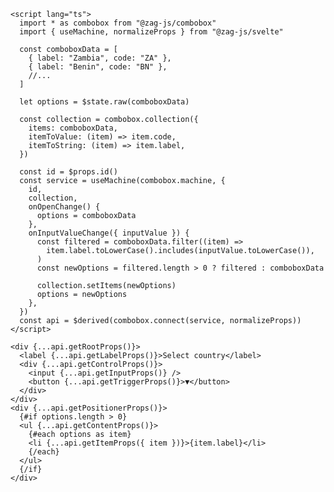 ```svelte
<script lang="ts">
  import * as combobox from "@zag-js/combobox"
  import { useMachine, normalizeProps } from "@zag-js/svelte"

  const comboboxData = [
    { label: "Zambia", code: "ZA" },
    { label: "Benin", code: "BN" },
    //...
  ]

  let options = $state.raw(comboboxData)

  const collection = combobox.collection({
    items: comboboxData,
    itemToValue: (item) => item.code,
    itemToString: (item) => item.label,
  })

  const id = $props.id()
  const service = useMachine(combobox.machine, {
    id,
    collection,
    onOpenChange() {
      options = comboboxData
    },
    onInputValueChange({ inputValue }) {
      const filtered = comboboxData.filter((item) =>
        item.label.toLowerCase().includes(inputValue.toLowerCase()),
      )
      const newOptions = filtered.length > 0 ? filtered : comboboxData

      collection.setItems(newOptions)
      options = newOptions
    },
  })
  const api = $derived(combobox.connect(service, normalizeProps))
</script>

<div {...api.getRootProps()}>
  <label {...api.getLabelProps()}>Select country</label>
  <div {...api.getControlProps()}>
    <input {...api.getInputProps()} />
    <button {...api.getTriggerProps()}>▼</button>
  </div>
</div>
<div {...api.getPositionerProps()}>
  {#if options.length > 0}
  <ul {...api.getContentProps()}>
    {#each options as item}
    <li {...api.getItemProps({ item })}>{item.label}</li>
    {/each}
  </ul>
  {/if}
</div>
```
